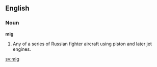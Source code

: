 ==English==

===Noun===

'''mig'''

#Any of a series of Russian fighter aircraft using piston and later jet engines.

[[sv:mig]]